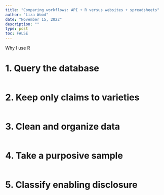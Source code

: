 ```yaml
---
title: "Comparing workflows: API + R versus websites + spreadsheets"
author: "Liza Wood"
date: "November 15, 2022"
description: ""
type: post
toc: FALSE
---
```


Why I use R

# 1. Query the database

```r

```

# 2. Keep only claims to varieties

```r

```

# 3. Clean and organize data 

```r

```

# 4. Take a purposive sample 

```r

```

# 5. Classify enabling disclosure 



